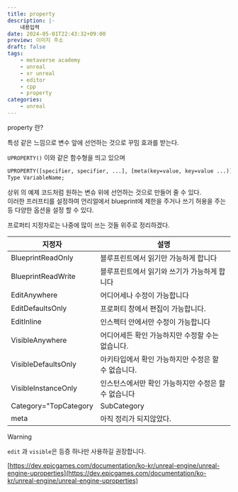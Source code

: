 ```yaml
---
title: property
description: |-
    내용입력
date: 2024-05-01T22:43:32+09:00
preview: 이미지 주소
draft: false
tags:
    - metaverse academy
    - unreal
    - xr unreal
    - editor
    - cpp
    - property
categories:
    - unreal
---
```


property 란?

특성 같은 느낌으로 변수 앞에 선언하는 것으로 꾸밈 효과를 받는다.


```UPROPERTY()``` 이와 같은 함수형을 띄고 있으며

```txt
UPROPERTY([specifier, specifier, ...], [meta(key=value, key=value ...)])
Type VariableName;
```

상위 의 예제 코드처럼 원하는 변슈 위에 선언하는 것으로 만들어 줄 수 있다.\
이러한 프러프티를 설정하여 언리얼에서 blueprint에 제한을 주거나 쓰기 허용을 주는등 다양한 옵션을 설정 할 수 있다.

프로퍼티 지정자로는 나중에 많이 쓰는 것들 위주로 정리하겠다.

| 지정자 | 설명 |
| --- | --- |
| BlueprintReadOnly | 블루프린트에서 읽기만 가능하게 합니다 |
| BlueprintReadWrite | 블루프린트에서 읽기와 쓰기가 가능하게 합니다 |
| EditAnywhere | 어디어세나 수정이 가능합니다 |
| EditDefaultsOnly |  프로퍼티 창에서 편집이 가능합니다. |
| EditInline | 인스펙터 안에서만 수정이 가능합니다 |
| VisibleAnywhere | 어디어세든 확인 가능하지만 수정할 수는 없습니다. |
| VisibleDefaultsOnly | 아키타입에서 확인 가능하지만 수정은 할 수 없습니다. |
| VisibleInstanceOnly | 인스턴스에서만 확인 가능하지만 수정은 할 수 없습니다 |
| Category="TopCategory|SubCategory|..." | 카테고리 이름을 정해준다 |
| meta | 아직 정리가 되지않았다. |

> [!WARNING]
> ```edit``` 과 ```visible```은 등증 하나만 사용하길 권장합니다.

[https://dev.epicgames.com/documentation/ko-kr/unreal-engine/unreal-engine-uproperties](https://dev.epicgames.com/documentation/ko-kr/unreal-engine/unreal-engine-uproperties)
